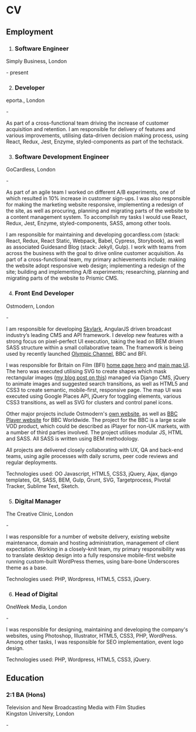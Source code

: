 
<SEO title="Joseph Markus' CV" />

# CV

<Employment>

## Employment

1. ### Software Engineer

  <p class="strapline">Simply Business, London</p>

  <span class="date">
    <PublicationDate date="2020-03-01" dateFormat="MMMM yyyy" /> - present
  </span>

2. ### Developer

  <p class="strapline">eporta., London</p>

  <span class="date">
    <PublicationDate date="2018-12-01" dateFormat="MMMM yyyy" /> - <PublicationDate date="2020-03-01" dateFormat="MMMM yyyy" />
  </span>

  As part of a cross-functional team driving the increase of customer
  acquisition and retention. I am responsible for delivery of features and various
  improvements, utilising data-driven decision making process, using React, Redux,
  Jest, Enzyme, styled-components as part of the techstack.

3. ### Software Development Engineer

  <p class="strapline">GoCardless, London</p>

  <span class="date">
    <PublicationDate date="2016-12-01" dateFormat="MMMM yyyy" /> - <PublicationDate date="2018-12-01" dateFormat="MMMM yyyy" />
  </span>

  As part of an agile team I worked on different A/B experiments, one of which
  resulted in 10% increase in customer sign-ups. I was also responsible for making
  the marketing website responsive, implementing a redesign of the site, as well
  as procuring, planning and migrating parts of the website to a content
  management system. To accomplish my tasks I would use React, Redux, Jest,
  Enzyme, styled-components, SASS, among other tools.

  I am responsible for maintaining and developing gocardless.com (stack: React,
  Redux, React Static, Webpack, Babel, Cypress, Storybook), as well as associated
  Guidesand Blog (stack: Jekyll, Gulp). I work with teams from across the business
  with the goal to drive online customer acquisition. As part of a
  cross-functional team, my primary achievements include: making the website adopt
  responsive web design; implementing a redesign of the site; building and
  implementing A/B experiments; researching, planning and migrating parts of the
  website to Prismic CMS.

4. ### Front End Developer

  <p class="strapline">Ostmodern, London</p>

  <span class="date">
    <PublicationDate date="2015-02-01" dateFormat="MMMM yyyy" /> - <PublicationDate date="2016-12-01" dateFormat="MMMM yyyy" />
  </span>

  I am responsible for developing [Skylark](https://www.skylarkplatform.com/), AngularJS
  driven broadcast industry’s leading CMS and API framework. I develop new
  features with a strong focus on pixel-perfect UI execution, taking the lead on
  BEM driven SASS structure within a small collaborative team. The framework is
  being used by recently launched [Olympic Channel](https://www.olympicchannel.com/), BBC and
  BFI.

  I was responsible for Britain on Film (BFI) [home page hero](https://player.bfi.org.uk/britain-on-film) and [main map UI](https://player.bfi.org.uk/britain-on-film/map). The hero was executed utilising SVG to
  create shapes which mask rectangular images ([my blog post on this](https://css-tricks.com/background-image-shapes/)) managed via Django CMS, jQuery to
  animate images and suggested search transitions, as well as HTML5 and CSS3 to
  create semantic, mobile-first, responsive page. The map UI was executed using
  Google Places API, jQuery for toggling elements, various CSS3 transitions, as
  well as SVG for clusters and control panel icons.

  Other major projects include Ostmodern's [own website](https://www.ostmodern.co.uk/), as well
  as [BBC Player website](https://player.bbc.com/en) for BBC Worldwide. The project for the
  BBC is a large scale VOD product, which could be described as iPlayer for non-UK
  markets, with a number of third parties involved. The project utilises modular
  JS, HTML and SASS. All SASS is written using BEM methodology.

  All projects are delivered closely collaborating with UX, QA and back-end teams,
  using agile processes with daily scrums, peer code reviews and regular
  deployments.

  Technologies used: OO Javascript, HTML5, CSS3, jQuery, Ajax, django templates,
  Git, SASS, BEM, Gulp, Grunt, SVG, Targetprocess, Pivotal Tracker, Sublime Text,
  Sketch.

5. ### Digital Manager

  <p class="strapline">The Creative Clinic, London</p>

  <span class="date">
    <PublicationDate date="2014-07-01" dateFormat="MMMM yyyy" /> - <PublicationDate date="2015-02-01" dateFormat="MMMM yyyy" />
  </span>

  I was responsible for a number of website delivery, existing website
  maintenance, domain and hosting administration, management of client
  expectation. Working in a closely-knit team, my primary responsibility was to
  translate desktop design into a fully responsive mobile-first website running
  custom-built WordPress themes, using bare-bone Underscores theme as a base.

  Technologies used: PHP, Wordpress, HTML5, CSS3, jQuery.

6. ### Head of Digital

  <p class="strapline">OneWeek Media, London</p>

  <span class="date">
    <PublicationDate date="2011-05-01" dateFormat="MMMM yyyy" /> - <PublicationDate date="2014-07-01" dateFormat="MMMM yyyy" />
  </span>

  I was responsible for designing, maintaining and developing the company's
  websites, using Photoshop, Illustrator, HTML5, CSS3, PHP, WordPress. Among other
  tasks, I was responsible for SEO implementation, event logo design.

  Technologies used: PHP, Wordpress, HTML5, CSS3, jQuery.

</Employment>

## Education

### 2:1 BA (Hons)

<p class="strapline">Television and New Broadcasting Media with Film Studies<br />Kingston University, London</p>

<PublicationDate date="2010-10-01" dateFormat="yyyy" /> - <PublicationDate date="2013-07-01" dateFormat="yyyy" />

